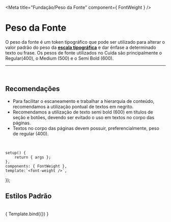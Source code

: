 
<Meta title="Fundação/Peso da Fonte" component={ FontWeight } />

# Peso da Fonte

O peso da fonte é um token tipográfico que pode ser utilizado para alterar o valor padrão
do peso da <strong><a href="http://localhost:6006/?path=/docs/funda%C3%A7%C3%A3o-tipografia--type-token-heading-1">escala tipográfica</a></strong> e
dar ênfase a determinado texto ou frase. Os pesos de fonte utilizados no Cuida são principalmente o Regular(400), o Medium (500) e o Semi Bold (600).

<hr />
<br />

## Recomendações

- Para facilitar o escaneamento e trabalhar a hierarquia de conteúdo, recomendamos a utilização pontual de textos em negrito.
- Recomendamos a utilização de texto semi bold (600) em títulos de seção e botões, devendo ser evitado o uso em textos 
no corpo das páginas.
- Textos no corpo das páginas devem possuir, preferencialmente, peso de regular (400).

<br />

	setup() {
		return { args };
	},
	components: { FontWeight },
	template:`<font-weight />`,
});

## Estilos Padrão

<br />

<Story name="Peso da Fonte">
	{ Template.bind({}) }
</Story>
